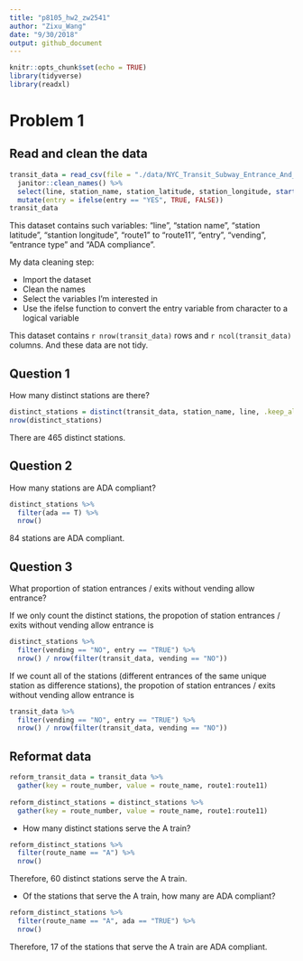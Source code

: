 ```yaml
---
title: "p8105_hw2_zw2541"
author: "Zixu_Wang"
date: "9/30/2018"
output: github_document
---
```


```r
knitr::opts_chunk$set(echo = TRUE)
library(tidyverse)
library(readxl)
```

# Problem 1

## Read and clean the data
```r
transit_data = read_csv(file = "./data/NYC_Transit_Subway_Entrance_And_Exit_Data.csv") %>% 
  janitor::clean_names() %>% 
  select(line, station_name, station_latitude, station_longitude, starts_with("route"), entry, vending, entrance_type, ada) %>% 
  mutate(entry = ifelse(entry == "YES", TRUE, FALSE))
transit_data
```

This dataset contains such variables: "line", "station name", "station latitude", "stantion longitude", "route1" to "route11", "entry", "vending", "entrance type" and "ADA compliance".

My data cleaning step:

*   Import the dataset
*   Clean the names
*   Select the variables I'm interested in 
*   Use the ifelse function to convert the entry variable from character to a logical variable

This dataset contains `r nrow(transit_data)` rows and `r ncol(transit_data)` columns. And these data are not tidy.

## Question 1
How many distinct stations are there? 
```r
distinct_stations = distinct(transit_data, station_name, line, .keep_all = T) 
nrow(distinct_stations)
```
There are 465 distinct stations.

## Question 2
How many stations are ADA compliant?
```r
distinct_stations %>% 
  filter(ada == T) %>% 
  nrow()
```
84 stations are ADA compliant.

## Question 3
What proportion of station entrances / exits without vending allow entrance?

If we only count the distinct stations, the propotion of station entrances / exits without vending allow entrance is
```r
distinct_stations %>% 
  filter(vending == "NO", entry == "TRUE") %>% 
  nrow() / nrow(filter(transit_data, vending == "NO"))
```

If we count all of the stations (different entrances of the same unique station as difference stations), the propotion of station entrances / exits without vending allow entrance is
```r
transit_data %>% 
  filter(vending == "NO", entry == "TRUE") %>% 
  nrow() / nrow(filter(transit_data, vending == "NO"))
```

## Reformat data
```r
reform_transit_data = transit_data %>% 
  gather(key = route_number, value = route_name, route1:route11) 
  
reform_distinct_stations = distinct_stations %>% 
  gather(key = route_number, value = route_name, route1:route11)
```

*  How many distinct stations serve the A train?
```r
reform_distinct_stations %>% 
  filter(route_name == "A") %>% 
  nrow()
```
Therefore, 60 distinct stations serve the A train.

*  Of the stations that serve the A train, how many are ADA compliant?
```r
reform_distinct_stations %>% 
  filter(route_name == "A", ada == "TRUE") %>% 
  nrow()
```
Therefore, 17 of the stations that serve the A train are ADA compliant.





